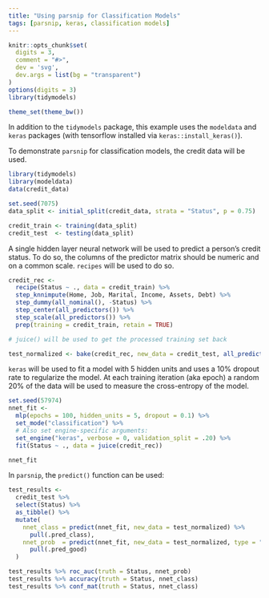 ```yaml
---
title: "Using parsnip for Classification Models"
tags: [parsnip, keras, classification models]
---
```

  
```r
knitr::opts_chunk$set(
  digits = 3,
  comment = "#>",
  dev = 'svg', 
  dev.args = list(bg = "transparent")
)
options(digits = 3)
library(tidymodels)

theme_set(theme_bw())
```

In addition to the `tidymodels` package, this example uses the `modeldata` and `keras` packages (with tensorflow installed via `keras::install_keras()`). 

To demonstrate `parsnip` for classification models, the credit data will be used. 

```r
library(tidymodels)
library(modeldata)
data(credit_data)

set.seed(7075)
data_split <- initial_split(credit_data, strata = "Status", p = 0.75)

credit_train <- training(data_split)
credit_test  <- testing(data_split)
```

A single hidden layer neural network will be used to predict a person's credit status. To do so, the columns of the predictor matrix should be numeric and on a common scale. `recipes` will be used to do so.  

```r
credit_rec <- 
  recipe(Status ~ ., data = credit_train) %>%
  step_knnimpute(Home, Job, Marital, Income, Assets, Debt) %>%
  step_dummy(all_nominal(), -Status) %>%
  step_center(all_predictors()) %>%
  step_scale(all_predictors()) %>%
  prep(training = credit_train, retain = TRUE)

# juice() will be used to get the processed training set back

test_normalized <- bake(credit_rec, new_data = credit_test, all_predictors())
```

`keras` will be used to fit a model with 5 hidden units and uses a 10% dropout rate to regularize the model. At each training iteration (aka epoch) a random 20% of the data will be used to measure the cross-entropy of the model. 

```r
set.seed(57974)
nnet_fit <-
  mlp(epochs = 100, hidden_units = 5, dropout = 0.1) %>%
  set_mode("classification") %>% 
  # Also set engine-specific arguments: 
  set_engine("keras", verbose = 0, validation_split = .20) %>%
  fit(Status ~ ., data = juice(credit_rec))

nnet_fit
```

In `parsnip`, the `predict()` function can be used:  

```r
test_results <- 
  credit_test %>%
  select(Status) %>%
  as_tibble() %>%
  mutate(
    nnet_class = predict(nnet_fit, new_data = test_normalized) %>% 
      pull(.pred_class),
    nnet_prob  = predict(nnet_fit, new_data = test_normalized, type = "prob") %>% 
      pull(.pred_good)
  )

test_results %>% roc_auc(truth = Status, nnet_prob)
test_results %>% accuracy(truth = Status, nnet_class)
test_results %>% conf_mat(truth = Status, nnet_class)
```
